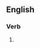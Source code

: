 {{also|borging}}

==English==

===Verb===
{{head|en|present participle}}

# {{present participle of|Borg|lang=en|nocat=1}}